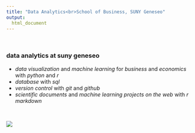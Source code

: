 ```yaml
---
title: "Data Analytics<br>School of Business, SUNY Geneseo"
output: 
  html_document
---
```


<br>

### data analytics at suny geneseo

- *data visualization* and *machine learning* for *business* and *economics* with *python* and *r*
- *database* with *sql*
- *version control* with *git* and *github*
- *scientific documents* and *machine learning projects on the web* with *r markdown*

<br>

<div style="width:600px; height:450px">
![](figures/correlation_causation.jpg)
</div>

